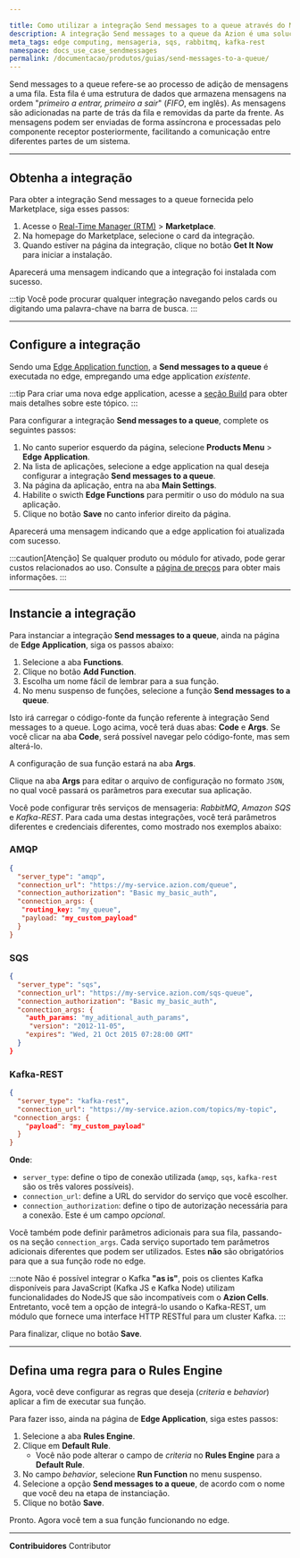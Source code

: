 ```yaml
---

title: Como utilizar a integração Send messages to a queue através do Marketplace da Azion
description: A integração Send messages to a queue da Azion é uma solução integrada de mensageria que reúne os três principais clientes do mercado.
meta_tags: edge computing, mensageria, sqs, rabbitmq, kafka-rest
namespace: docs_use_case_sendmessages
permalink: /documentacao/produtos/guias/send-messages-to-a-queue/
---
```


Send messages to a queue refere-se ao processo de adição de mensagens a uma fila. Esta fila é uma estrutura de dados que armazena mensagens na ordem "*primeiro a entrar, primeiro a sair*" (*FIFO*, em inglês). As mensagens são adicionadas na parte de trás da fila e removidas da parte da frente. As mensagens podem ser enviadas de forma assíncrona e processadas pelo componente receptor posteriormente, facilitando a comunicação entre diferentes partes de um sistema.

---

## Obtenha a integração

Para obter a integração Send messages to a queue fornecida pelo Marketplace, siga esses passos:

1. Acesse o [Real-Time Manager (RTM)](/pt-br/documentacao/produtos/guias/como-acessar-o-rtm/) > **Marketplace**.
2. Na homepage do Marketplace, selecione o card da integração.
3. Quando estiver na página da integração, clique no botão **Get It Now** para iniciar a instalação.

Aparecerá uma mensagem indicando que a integração foi instalada com sucesso.

:::tip
Você pode procurar qualquer integração navegando pelos cards ou digitando uma palavra-chave na barra de busca.
:::

---

## Configure a integração

Sendo uma [Edge Application function](/pt-br/documentacao/produtos/marketplace/integracoes/#edge-application-functions), a **Send messages to a queue** é executada no edge, empregando uma edge application *existente*.

:::tip
Para criar uma nova edge application, acesse a [seção Build](/pt-br/documentacao/produtos/guias/build/criar-uma-aplicacao/) para obter mais detalhes sobre este tópico.
::: 

Para configurar a integração **Send messages to a queue**, complete os seguintes passos:

1. No canto superior esquerdo da página, selecione **Products Menu** > **Edge Application**.
2. Na lista de aplicações, selecione a edge application na qual deseja configurar a integração **Send messages to a queue**.
3. Na página da aplicação, entra na aba **Main Settings**.
4. Habilite o swicth **Edge Functions** para permitir o uso do módulo na sua aplicação.
5. Clique no botão **Save** no canto inferior direito da página.

Aparecerá uma mensagem indicando que a edge application foi atualizada com sucesso.

:::caution[Atenção]
Se qualquer produto ou módulo for ativado, pode gerar custos relacionados ao uso. Consulte a [página de preços](https://www.azion.com/pt-br/precos/) para obter mais informações.
:::

---

## Instancie a integração

Para instanciar a integração **Send messages to a queue**, ainda na página de **Edge Application**, siga os passos abaixo:

1. Selecione a aba **Functions**.
2. Clique no botão **Add Function**.
3. Escolha um nome fácil de lembrar para a sua função.
4. No menu suspenso de funções, selecione a função **Send messages to a queue**.

Isto irá carregar o código-fonte da função referente à integração Send messages to a queue. Logo acima, você terá duas abas: **Code** e **Args**. Se você clicar na aba **Code**, será possível navegar pelo código-fonte, mas sem alterá-lo. 

A configuração de sua função estará na aba **Args**. 

Clique na aba **Args** para editar o arquivo de configuração no formato `JSON`, no qual você passará os parâmetros para executar sua aplicação.

Você pode configurar três serviços de mensageria: *RabbitMQ*, *Amazon SQS* e *Kafka-REST*. Para cada uma destas integrações, você terá parâmetros diferentes e credenciais diferentes, como mostrado nos exemplos abaixo:

### AMQP

```json
{
  "server_type": "amqp",
  "connection_url": "https://my-service.azion.com/queue",
  "connection_authorization": "Basic my_basic_auth",
  "connection_args: {
   "routing_key: "my_queue",
   "payload: "my_custom_payload"
  }
}
```

### SQS

```json
{
  "server_type": "sqs",
  "connection_url": "https://my-service.azion.com/sqs-queue",
  "connection_authorization": "Basic my_basic_auth",
  "connection_args: {
    "auth_params: "my_aditional_auth_params",
     "version": "2012-11-05",
    "expires": "Wed, 21 Oct 2015 07:28:00 GMT"
  }
}
```

### Kafka-REST

```json
{
  "server_type": "kafka-rest",
  "connection_url": "https://my-service.azion.com/topics/my-topic",
 "connection_args: {
    "payload": "my_custom_payload"
  }
}
```

**Onde**:
- `server_type`: define o tipo de conexão utilizada (`amqp`, `sqs`, `kafka-rest` são os três valores possíveis).
- `connection_url`: define a URL do servidor do serviço que você escolher.
- `connection_authorization`: define o tipo de autorização necessária para a conexão. Este é um campo *opcional*.

Você também pode definir parâmetros adicionais para sua fila, passando-os na seção `connection_args`. Cada serviço suportado tem parâmetros adicionais diferentes que podem ser utilizados. Estes **não** são obrigatórios para que a sua função rode no edge.

:::note
Não é possível integrar o Kafka **"as is"**, pois os clientes Kafka disponíveis para JavaScript (Kafka JS e Kafka Node) utilizam funcionalidades do NodeJS que são incompatíveis com o **Azion Cells**. Entretanto, você tem a opção de integrá-lo usando o Kafka-REST, um módulo que fornece uma interface HTTP RESTful para um cluster Kafka.
:::

Para finalizar, clique no botão **Save**.

---

## Defina uma regra para o Rules Engine

Agora, você deve configurar as regras que deseja (*criteria* e *behavior*) aplicar a fim de executar sua função.

Para fazer isso, ainda na página de **Edge Application**, siga estes passos:

1. Selecione a aba **Rules Engine**.
2. Clique em **Default Rule**.
    - Você não pode alterar o campo de *criteria* no **Rules Engine** para a **Default Rule**.
3. No campo *behavior*, selecione **Run Function** no menu suspenso.
4. Selecione a opção **Send messages to a queue**, de acordo com o nome que você deu na etapa de instanciação.
4. Clique no botão **Save**.

Pronto. Agora você tem a sua função funcionando no edge.





---


**Contribuidores** <ContributorList>Contributor</ContributorList>

